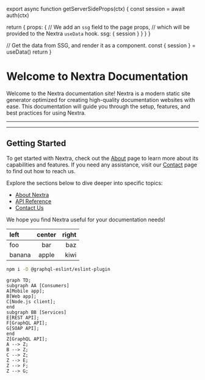 
export async function getServerSideProps(ctx) {
  const session = await auth(ctx)

return {
      props: {
        // We add an `ssg` field to the page props,
        // which will be provided to the Nextra `useData` hook.
        ssg: {
          session
        }
      }
    }
}

  // Get the data from SSG, and render it as a component.
  const { session } = useData()
  return <LoginOrUserInfo session={session}/>
}

# Welcome to Nextra Documentation

Welcome to the Nextra documentation site! Nextra is a modern static site generator optimized for creating high-quality documentation websites with ease. This documentation will guide you through the setup, features, and best practices for using Nextra.

---

<Info/>

---

## Getting Started

To get started with Nextra, check out the [About](about) page to learn more about its capabilities and features. If you need any assistance, visit our [Contact](contact) page to find out how to reach us.

Explore the sections below to dive deeper into specific topics:
- [About Nextra](about)
- [API Reference](reference_api)
- [Contact Us](contact)

We hope you find Nextra useful for your documentation needs!

| left   | center | right |
| :----- | :----: | ----: |
| foo    |  bar   |   baz |
| banana | apple  |  kiwi |

```sh npm2yarn
npm i -D @graphql-eslint/eslint-plugin
```

```mermaid
graph TD;
subgraph AA [Consumers]
A[Mobile app];
B[Web app];
C[Node.js client];
end
subgraph BB [Services]
E[REST API];
F[GraphQL API];
G[SOAP API];
end
Z[GraphQL API];
A --> Z;
B --> Z;
C --> Z;
Z --> E;
Z --> F;
Z --> G;
```

